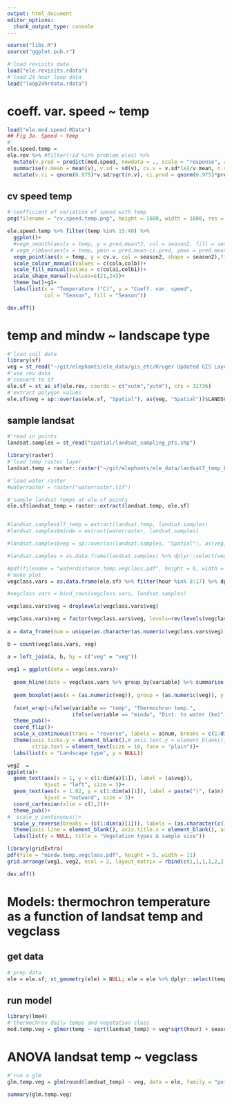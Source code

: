 ```yaml
---
output: html_document
editor_options: 
  chunk_output_type: console
---
```

```r
source("libs.R")
source("ggplot.pub.r")
```

```r
#'load revisits data
load("ele.revisits.rdata")
#'load 24 hour loop data 
load("loop24hrdata.rdata")
```


# coeff. var. speed ~ temp

```r
load("ele.mod.speed.RData")
## Fig 3a. Speed ~ temp
#'
ele.speed.temp = 
ele.rev %>% #filter(!id %in% problem_eles) %>%
  mutate(v.pred = predict(mod.speed, newdata = ., scale = "response", allow.new.levels = T), temp = round_any(temp,2)) %>%  group_by(season2, temp) %>% 
  summarise(v.mean = mean(v), v.sd = sd(v), cv.v = v.sd*1e2/v.mean, n.v = length(v), pred.mean = mean(v.pred, na.rm = T), pred.sd=sd(v.pred, na.rm = T), pred.n = length(v.pred)) %>%
  mutate(v.ci = qnorm(0.975)*v.sd/sqrt(n.v), ci.pred = qnorm(0.975)*pred.sd/sqrt(pred.n))
```

## cv speed temp

```r
#'coefficient of variation of speed with temp
png(filename = "cv.speed.temp.png", height = 1600, width = 1600, res = 400)

ele.speed.temp %>% filter(temp %in% 15:40) %>% 
  ggplot()+
  #vegm_smooth(aes(x = temp, y = pred.mean*2, col = season2, fill = season2), lty = 1, lwd = 0.5)+
 # vegm_ribbon(aes(x = temp, ymin = pred.mean-ci.pred, ymax = pred.mean+ci.pred, fill = season2), alpha = 0.5)+
  vegm_point(aes(x = temp, y = cv.v, col = season2, shape = season2),fill = "white", size = 3)+
  scale_colour_manual(values = c(cola,colb))+
  scale_fill_manual(values = c(cola1,colb1))+
  scale_shape_manual(values=c(21,24))+
  theme_bw()+g1+
  labs(list(x = "Temperature (°C)", y = "Coeff. var. speed",
            col = "Season", fill = "Season"))

dev.off()
```

# temp and mindw ~ landscape type

```r
#'load soil data
library(sf)
veg = st_read("~/git/elephants/ele_data/gis_etc/Kruger Updated GIS Layers/landscapes_gertenbach1983.shp")
#'use rev data
#'convert to sf
ele.sf = st_as_sf(ele.rev, coords = c("xutm","yutm"), crs = 32736)
#'extract polygon values
ele.sf$veg = sp::over(as(ele.sf, "Spatial"), as(veg, "Spatial"))$LANDSCAPE
```

## sample landsat
```r
#'read in points
landsat.samples = st_read("spatial/landsat_sampling_pts.shp")
```


```r
library(raster)
#'load temp raster layer
landsat.temp = raster::raster("~/git/elephants/ele_data/landsat7_temp_kruger.tif")

#'load water raster
#waterraster = raster("waterraster.tif")

#'sample landsat temps at ele.sf points
ele.sf$landsat_temp = raster::extract(landsat.temp, ele.sf)


#landsat.samples$l7_temp = extract(landsat.temp, landsat.samples)
#landsat.samples$mindw = extract(waterraster, landsat.samples)

#landsat.samples$veg = sp::over(as(landsat.samples, "Spatial"), as(veg, "Spatial"))$LANDSCAPE

#landsat.samples = as.data.frame(landsat.samples) %>% dplyr::select(veg, l7_temp, mindw) %>% mutate(mindw = mindw/1e3) %>% melt(id.vars = "veg") %>% filter(!is.na(veg))

```

```r
#pdf(filename = "waterdistance.temp.vegclass.pdf", height = 6, width = 10)
#'make plot
vegclass.vars = as.data.frame(ele.sf) %>% filter(hour %in% 8:17) %>% dplyr::select(veg, temp, landsat_temp) %>% melt(id.vars = "veg") %>% filter(!is.na(veg)) 

#vegclass.vars = bind_rows(vegclass.vars, landsat.samples)

vegclass.vars$veg = droplevels(vegclass.vars$veg)

vegclass.vars$veg = factor(vegclass.vars$veg, levels=rev(levels(vegclass.vars$veg)))
  
a = data_frame(num = unique(as.character(as.numeric(vegclass.vars$veg))), y = -2, variable = "mindw", veg = (unique(vegclass.vars$veg))) %>% arrange(veg)

b = count(vegclass.vars, veg)

a = left_join(a, b, by = c("veg" = "veg"))
  
veg1 = ggplot(data = vegclass.vars)+
  
  geom_hline(data = vegclass.vars %>% group_by(variable) %>% summarise(mean = mean(value, na.rm=T)), aes(yintercept = mean),col = 2, lty = 2)+
  
  geom_boxplot(aes(x = (as.numeric(veg)), group = (as.numeric(veg)), y = value), outlier.size = 0.1, notch = F, width = 0.6, position = "dodge")+
  
  facet_wrap(~ifelse(variable == "temp", "Thermochron temp.", 
                     ifelse(variable == "mindw", "Dist. to water (km)", "LANDSAT-7 temp.")), scales = "free_x")+
  theme_pub()+
  coord_flip()+
  scale_x_continuous(trans = "reverse", labels = a$num, breaks = c(1:dim(a)[1]))+
  theme(axis.ticks.y = element_blank(),# axis.text.y = element_blank(),
        strip.text = element_text(size = 10, face = "plain"))+
  labs(list(x = "Landscape type", y = NULL))
```

```r

veg2  = 
ggplot(a)+
  geom_text(aes(x = 1, y = c(1:dim(a)[1]), label = (a$veg)),
            hjust = "left", size = 3)+
  geom_text(aes(x = 1.82, y = c(1:dim(a)[1]), label = paste("(", (a$n), ")", sep = ""), fontface = "italic"),
            hjust = "outward", size = 3)+
  coord_cartesian(xlim = c(1,2))+
  theme_pub()+
#  scale_y_continuous()+
  scale_y_reverse(breaks = (c(1:dim(a)[1])), labels = (as.character(c(1:dim(a)[1]))))+
  theme(axis.line = element_blank(), axis.title.x = element_blank(), axis.ticks.x = element_blank(), axis.text.x = element_blank(), plot.title = element_text(face = "plain"))+
  labs(list(y = NULL, title = "Vegetation types & sample size"))
```

```r
library(gridExtra)
pdf(file = "mindw.temp.vegclass.pdf", height = 5, width = 11)
grid.arrange(veg1, veg2, ncol = 2, layout_matrix = rbind(c(1,1,1,1,2,2,2,2), c(1,1,1,1,2,2,2,2)))

dev.off()
```

# Models: thermochron temperature as a function of landsat temp and vegclass

## get data

```r

#'prep data
ele = ele.sf; st_geometry(ele) = NULL; ele = ele %>% dplyr::select(temp, veg, id, hour, season2, landsat_temp) %>% mutate(id = as.factor(id)) %>% filter(hour %in% 6:18)
```

## run model

```r
library(lme4)
#'thermochron daily temps and vegetation class
mod.temp.veg = glmer(temp ~ sqrt(landsat_temp) + veg*sqrt(hour) + season2 + (1|id), data = ele, family = "poisson")
```

# ANOVA landsat temp ~ vegclass

```r
#'run a glm
glm.temp.veg = glm(round(landsat_temp) ~ veg, data = ele, family = "poisson")

summary(glm.temp.veg)
```

